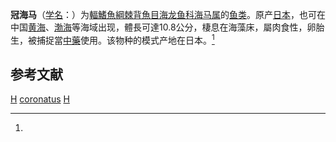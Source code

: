 {{Speciesbox 
| taxon = Hippocampus coronatus
| status = DD 
| status_system = IUCN3.1
| status_ref = <ref name=iucn>{{IUCN2006| assessors=Project Seahorse | year=2003 | id=10065 |title= Hippocampus coronatus | downloaded = 2009-6-7}}</ref>
| image = Hippocampus coronatus.jpg
| authority =  Temminck et Schlegel, 1850<ref name='id6975'>{{cite web| url =http://www.bioinfo.cn/db05/BjdwSpecies.php?action=view&id=6975| title =冠海马| work =中国动物物种编目数据库| publisher =中国科学院微生物研究所| author =中国科学院动物研究所| accessdate =2009-04-11| deadurl =yes| archiveurl =https://web.archive.org/web/20160305034053/http://www.bioinfo.cn/db05/BjdwSpecies.php?action=view&id=6975| archivedate =2016-03-05}}</ref>
| synonyms = 
}}

'''冠海马'''（[[学名|学名]]：{{lang|la|''Hippocampus coronatus''}}）为[[輻鰭魚綱|輻鰭魚綱]][[棘背魚目|棘背魚目]][[海龙鱼科|海龙鱼科]][[海马属|海马属]]的[[鱼类|鱼类]]。原产[[日本|日本]]，也可在中国[[黄海|黄海]]、[[渤海|渤海]]等海域出现，體長可達10.8公分，棲息在海藻床，屬肉食性，卵胎生，被捕捉當[[中藥|中藥]]使用。该物种的模式产地在日本。<ref name='id6975'/>

== 参考文献 ==
{{reflist}}

{{Taxonbar|from=Q2219854}}

[[Category:IUCN红色名录数据缺乏物种|H]]
[[Category:海马属|coronatus]]
[[Category:1850年描述的鱼类|H]]